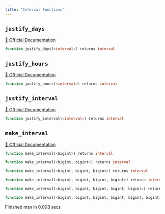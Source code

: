 ```yaml
---
title: "Interval Functions"
---
```


## `justify_days`
[🔗 Official Documentation](https://cloud.google.com/bigquery/docs/reference/standard-sql/interval_functions#justify_days)

```sql
function justify_days(<interval>) returns interval
```


## `justify_hours`
[🔗 Official Documentation](https://cloud.google.com/bigquery/docs/reference/standard-sql/interval_functions#justify_hours)

```sql
function justify_hours(<interval>) returns interval
```


## `justify_interval`
[🔗 Official Documentation](https://cloud.google.com/bigquery/docs/reference/standard-sql/interval_functions#justify_interval)

```sql
function justify_interval(<interval>) returns interval
```


## `make_interval`
[🔗 Official Documentation](https://cloud.google.com/bigquery/docs/reference/standard-sql/interval_functions#make_interval)

```sql
function make_interval(<bigint>) returns interval
```


```sql
function make_interval(<bigint, bigint>) returns interval
```


```sql
function make_interval(<bigint, bigint, bigint>) returns interval
```


```sql
function make_interval(<bigint, bigint, bigint, bigint>) returns interval
```


```sql
function make_interval(<bigint, bigint, bigint, bigint, bigint>) returns interval
```


```sql
function make_interval(<bigint, bigint, bigint, bigint, bigint, bigint>) returns interval
```


   Finished man in 0.008 secs

